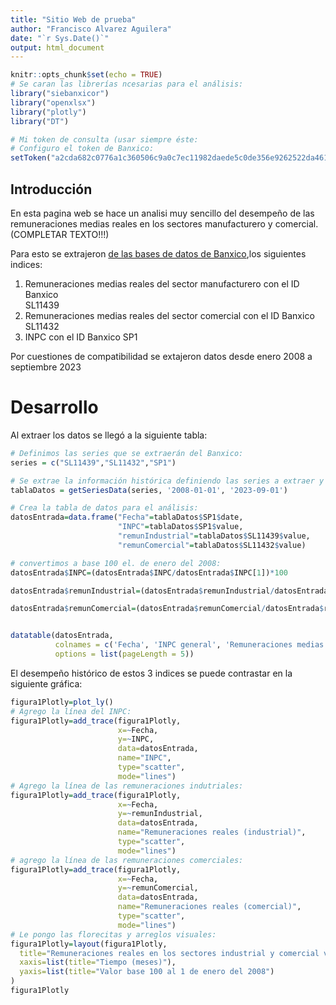 ```yaml
---
title: "Sitio Web de prueba"
author: "Francisco Alvarez Aguilera"
date: "`r Sys.Date()`"
output: html_document
---
```


```r
knitr::opts_chunk$set(echo = TRUE)
# Se caran las librerías ncesarias para el análisis:
library("siebanxicor")
library("openxlsx")
library("plotly")
library("DT")

# Mi token de consulta (usar siempre éste:
# Configuro el token de Banxico:
setToken("a2cda682c0776a1c360506c9a0c7ec11982daede5c0de356e9262522da46117f")
```

## Introducción

En esta pagina web se hace un analisi muy sencillo del desempeño de las remuneraciones medias reales en los sectores manufacturero y comercial. (COMPLETAR TEXTO!!!)

Para esto se extrajeron [de las bases de datos de Banxico](https://www.banxico.org.mx/SieAPIRest/service/v1/doc/catalogoSeries),los siguientes indices:

1. Remuneraciones medias reales del sector manufacturero con el ID Banxico 	
SL11439
2. Remuneraciones medias reales del sector comercial con el ID Banxico 		
SL11432
3. INPC con el ID Banxico SP1

Por cuestiones de compatibilidad se extajeron datos desde enero 2008 a septiembre 2023

# Desarrollo 

Al extraer los datos se llegó a la siguiente tabla:

```r
# Definimos las series que se extraerán del Banxico:
series = c("SL11439","SL11432","SP1")

# Se extrae la información histórica definiendo las series a extraer y la fecha tanto inicial como final de los datos.
tablaDatos = getSeriesData(series, '2008-01-01', '2023-09-01')

# Crea la tabla de datos para el análisis:
datosEntrada=data.frame("Fecha"=tablaDatos$SP1$date,
                        "INPC"=tablaDatos$SP1$value,
                        "remunIndustrial"=tablaDatos$SL11439$value,
                        "remunComercial"=tablaDatos$SL11432$value)

# convertimos a base 100 el. de enero del 2008:
datosEntrada$INPC=(datosEntrada$INPC/datosEntrada$INPC[1])*100

datosEntrada$remunIndustrial=(datosEntrada$remunIndustrial/datosEntrada$remunIndustrial[1])*100

datosEntrada$remunComercial=(datosEntrada$remunComercial/datosEntrada$remunComercial[1])*100


datatable(datosEntrada,
          colnames = c('Fecha', 'INPC general', 'Remuneraciones medias industriales', 'Remuneraciones medias comerciales'),
          options = list(pageLength = 5))

```


El desempeño histórico de estos 3 indices se puede contrastar en la siguiente gráfica:



```r
figura1Plotly=plot_ly()
# Agrego la línea del INPC:
figura1Plotly=add_trace(figura1Plotly,
                        x=~Fecha,
                        y=~INPC,
                        data=datosEntrada,
                        name="INPC",
                        type="scatter",
                        mode="lines")
# Agrego la línea de las remuneraciones indutriales:
figura1Plotly=add_trace(figura1Plotly,
                        x=~Fecha,
                        y=~remunIndustrial,
                        data=datosEntrada,
                        name="Remuneraciones reales (industrial)",
                        type="scatter",
                        mode="lines")
# agrego la línea de las remuneraciones comerciales:
figura1Plotly=add_trace(figura1Plotly,
                        x=~Fecha,
                        y=~remunComercial,
                        data=datosEntrada,
                        name="Remuneraciones reales (comercial)",
                        type="scatter",
                        mode="lines")
# Le pongo las florecitas y arreglos visuales:
figura1Plotly=layout(figura1Plotly,
  title="Remuneraciones reales en los sectores industrial y comercial v.s. el INPC",
  xaxis=list(title="Tiempo (meses)"),
  yaxis=list(title="Valor base 100 al 1 de enero del 2008")
)
figura1Plotly
```




